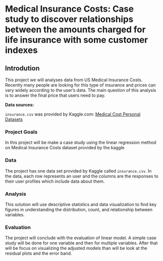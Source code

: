 # Medical Insurance Costs: Case study to discover relationships between the amounts charged for life insurance with some customer indexes


## Introdution

This project we will analyses data from US Medical Insurance Costs. Recently many people are looking for this type of insurance and prices can vary widely according to the user's data. The main question of this analysis is to answer the final price that users need to pay.

**Data sources:**

`insurance.csv` was provided by Kaggle.com: [Medical Cost Personal Datasets](https://www.kaggle.com/mirichoi0218/insurance)

### Project Goals

In this project will be make a case study using the linear regression method on Medical Insurance Costs dataset provided by the kaggle

### Data

The project has one data set provided by Kaggle called `insurance.csv`. In the data, each row represents an user and the columns are the responses to their user profiles which include data about them.

### Analysis

This solution will use descriptive statistics and data visualization to find key figures in understanding the distribution, count, and relationship between variables. 

### Evaluation

The project will conclude with the evaluation of linear model.  A simple case study will be done for one variable and then for multiple variables. After that will be focus on visualizing the adjusted models than will be look at the residual plots and the error band.


